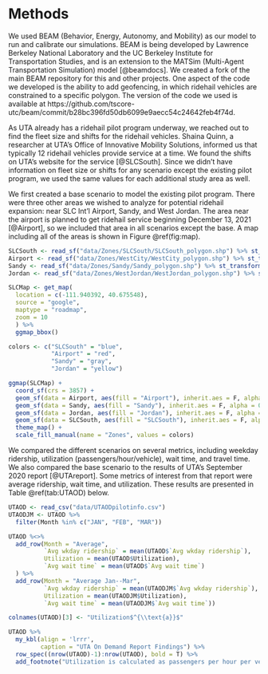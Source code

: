 Methods
================================================================================

We used BEAM (Behavior, Energy, Autonomy, and Mobility) as our model to run and calibrate our simulations. BEAM is being developed by Lawrence Berkeley National Laboratory and the UC Berkeley Institute for Transportation Studies, and is an extension to the MATSim (Multi-Agent Transportation Simulation) model [@beamdocs]. We created a fork of the main BEAM repository for this and other projects. One aspect of the code we developed is the ability to add geofencing, in which ridehail vehicles are constrained to a specific polygon. The version of the code we used is available at https://github.com/tscore-utc/beam/commit/b28bc396fd50db6099e9aecc54c24642feb4f74d.

As UTA already has a ridehail pilot program underway, we reached out to find the fleet size and shifts for the ridehail vehicles. Shaina Quinn, a researcher at UTA's Office of Innovative Mobility Solutions, informed us that typically 12 ridehail vehicles provide service at a time. We found the shifts on UTA's website for the service [@SLCSouth]. Since we didn't have information on fleet size or shifts for any scenario except the existing pilot program, we used the same values for each additional study area as well.

We first created a base scenario to model the existing pilot program. There were three other areas we wished to analyze for potential ridehail expansion: near SLC Int'l Airport, Sandy, and West Jordan. The area near the airport is planned to get ridehail service beginning December 13, 2021 [@Airport], so we included that area in all scenarios except the base. A map including all of the areas is shown in Figure \@ref(fig:map).

```r
SLCSouth <- read_sf("data/Zones/SLCSouth/SLCSouth_polygon.shp") %>% st_transform(crs = 3857)
Airport <- read_sf("data/Zones/WestCity/WestCity_polygon.shp") %>% st_transform(crs = 3857)
Sandy <- read_sf("data/Zones/Sandy/Sandy_polygon.shp") %>% st_transform(crs = 3857)
Jordan <- read_sf("data/Zones/WestJordan/WestJordan_polygon.shp") %>% st_transform(crs = 3857)
```

```r
SLCMap <- get_map(
  location = c(-111.940392, 40.675548),
  source = "google",
  maptype = "roadmap",
  zoom = 10
  ) %>% 
  ggmap_bbox()

colors <- c("SLCSouth" = "blue",
            "Airport" = "red",
            "Sandy" = "gray",
            "Jordan" = "yellow")

ggmap(SLCMap) +
  coord_sf(crs = 3857) +
  geom_sf(data = Airport, aes(fill = "Airport"), inherit.aes = F, alpha = 0.8) +
  geom_sf(data = Sandy, aes(fill = "Sandy"), inherit.aes = F, alpha = 0.8) +
  geom_sf(data = Jordan, aes(fill = "Jordan"), inherit.aes = F, alpha = 0.8) +
  geom_sf(data = SLCSouth, aes(fill = "SLCSouth"), inherit.aes = F, alpha = 0.8) +
  theme_map() +
  scale_fill_manual(name = "Zones", values = colors)

```


We compared the different scenarios on several metrics, including weekday ridership, utilization (passengers/hour/vehicle), wait time, and travel time. We also compared the base scenario to the results of UTA's September 2020 report [@UTAreport]. Some metrics of interest from that report were average ridership, wait time, and utilization. These results are presented in Table \@ref(tab:UTAOD) below.

```r
UTAOD <- read_csv("data/UTAODpilotinfo.csv")
UTAODJM <- UTAOD %>% 
  filter(Month %in% c("JAN", "FEB", "MAR"))

UTAOD %<>% 
  add_row(Month = "Average",
          `Avg wkday ridership` = mean(UTAOD$`Avg wkday ridership`),
          Utilization = mean(UTAOD$Utilization),
          `Avg wait time` = mean(UTAOD$`Avg wait time`)
  ) %>% 
  add_row(Month = "Average Jan--Mar",
          `Avg wkday ridership` = mean(UTAODJM$`Avg wkday ridership`),
          Utilization = mean(UTAODJM$Utilization),
          `Avg wait time` = mean(UTAODJM$`Avg wait time`))

colnames(UTAOD)[3] <- "Utilization$^{\\text{a}}$"

UTAOD %>% 
  my_kbl(align = 'lrrr',
         caption = "UTA On Demand Report Findings") %>%
  row_spec((nrow(UTAOD)-1):nrow(UTAOD), bold = T) %>% 
  add_footnote("Utilization is calculated as passengers per hour per vehicle")
```
